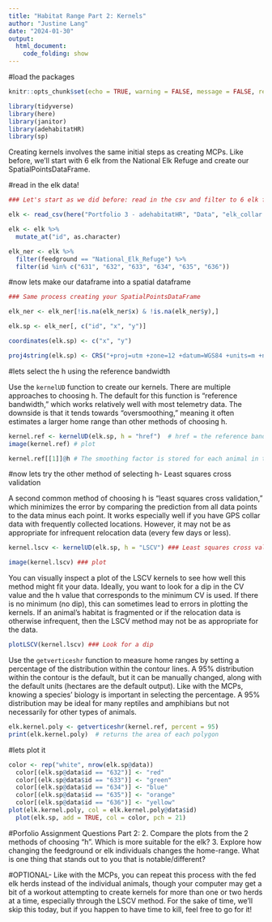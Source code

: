 ```yaml
---
title: "Habitat Range Part 2: Kernels"
author: "Justine Lang"
date: "2024-01-30"
output: 
  html_document: 
    code_folding: show
---
```


#load the packages

```r
knitr::opts_chunk$set(echo = TRUE, warning = FALSE, message = FALSE, results = FALSE)

library(tidyverse)
library(here)
library(janitor)
library(adehabitatHR)
library(sp)
```

Creating kernels involves the same initial steps as creating MCPs. Like before, we'll start with 6 elk from the National Elk Refuge and create our SpatialPointsDataFrame. 

#read in the elk data!
```r
### Let's start as we did before: read in the csv and filter to 6 elk from the NER

elk <- read_csv(here("Portfolio 3 - adehabitatHR", "Data", "elk_collar.csv"))

elk <- elk %>% 
  mutate_at("id", as.character)

elk_ner <- elk %>% 
  filter(feedground == "National_Elk_Refuge") %>%  
  filter(id %in% c("631", "632", "633", "634", "635", "636")) 
```

#now lets make our dataframe into a spatial dataframe
```r
### Same process creating your SpatialPointsDataFrame

elk_ner <- elk_ner[!is.na(elk_ner$x) & !is.na(elk_ner$y),]

elk.sp <- elk_ner[, c("id", "x", "y")] 

coordinates(elk.sp) <- c("x", "y")

proj4string(elk.sp) <- CRS("+proj=utm +zone=12 +datum=WGS84 +units=m +no_defs")
```

#lets select the h using the reference bandwidth

Use the `kernelUD` function to create our kernels. There are multiple approaches to choosing h. The default for this function is "reference bandwidth," which works relatively well with most telemetry data. The downside is that it tends towards "oversmoothing," meaning it often estimates a larger home range than other methods of choosing h. 

```r
kernel.ref <- kernelUD(elk.sp, h = "href")  # href = the reference bandwidth
image(kernel.ref) # plot
```

```r
kernel.ref[[1]]@h # The smoothing factor is stored for each animal in the "h" slot
```

#now lets try the other method of selecting h- Least squares cross validation

A second common method of choosing h is "least squares cross validation," which minimizes the error by comparing the prediction from all data points to the data minus each point. It works especially well if you have GPS collar data with frequently collected locations. However, it may not be as appropriate for infrequent relocation data (every few days or less). 

```r
kernel.lscv <- kernelUD(elk.sp, h = "LSCV") ### Least squares cross validation
```

```r
image(kernel.lscv) ### plot
```

You can visually inspect a plot of the LSCV kernels to see how well this method might fit your data. Ideally, you want to look for a dip in the CV value and the h value that corresponds to the minimum CV is used. If there is no minimum (no dip), this can sometimes lead to errors in plotting the kernels. If an animal's habitat is fragmented or if the relocation data is otherwise infrequent, then the LSCV method may not be as appropriate for the data. 

```r
plotLSCV(kernel.lscv) ### Look for a dip
```

Use the `getverticeshr` function to measure home ranges by setting a percentage of the distribution within the contour lines. A 95% distribution within the contour is the default, but it can be manually changed, along with the default units (hectares are the default output). Like with the MCPs, knowing a species' biology is important in selecting the percentage. A 95% distribution may be ideal for many reptiles and amphibians but not necessarily for other types of animals. 

```r
elk.kernel.poly <- getverticeshr(kernel.ref, percent = 95) 
print(elk.kernel.poly)  # returns the area of each polygon
```

#lets plot it 
```r
color <- rep("white", nrow(elk.sp@data))
  color[(elk.sp@data$id == "632")] <- "red"
  color[(elk.sp@data$id == "633")] <- "green"
  color[(elk.sp@data$id == "634")] <- "blue"
  color[(elk.sp@data$id == "635")] <- "orange"
  color[(elk.sp@data$id == "636")] <- "yellow"
plot(elk.kernel.poly, col = elk.kernel.poly@data$id)
  plot(elk.sp, add = TRUE, col = color, pch = 21)
```

#Porfolio Assignment Questions Part 2:
2. Compare the plots from the 2 methods of choosing "h". Which is more suitable for the elk?
3. Explore how changing the feedground or elk individuals changes the home-range. What is one thing that stands out to you that is notable/different?



#OPTIONAL- Like with the MCPs, you can repeat this process with the fed elk herds instead of the individual animals, though your computer may get a bit of a workout attempting to create kernels for more than one or two herds at a time, especially through the LSCV method. For the sake of time, we'll skip this today, but if you happen to have time to kill, feel free to go for it!





